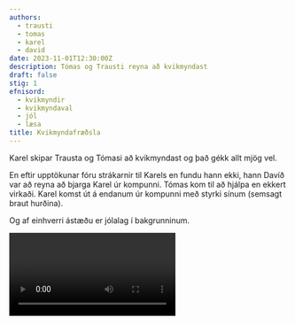 ```yaml
---
authors:
  - trausti
  - tomas
  - karel
  - david
date: 2023-11-01T12:30:00Z
description: Tómas og Trausti reyna að kvikmyndast
draft: false
stig: 1
efnisord:
  - kvikmyndir
  - kvikmyndaval
  - jól
  - læsa
title: Kvikmyndafræðsla
---
```


Karel skipar Trausta og Tómasi að kvikmyndast og það gékk allt mjög vel.

En eftir upptökunar fóru strákarnir til Karels en fundu hann ekki, hann Davíð var að reyna að bjarga Karel úr kompunni.
Tómas kom til að hjálpa en ekkert virkaði. Karel komst út á endanum úr kompunni með styrki sínum (semsagt braut hurðina).

Og af einhverri ástæðu er jólalag í bakgrunninum.

<Video id="_v8mEXSf30U" />
